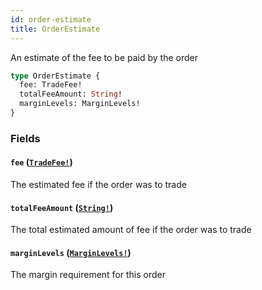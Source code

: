 ```yaml
---
id: order-estimate
title: OrderEstimate
---
```


An estimate of the fee to be paid by the order

```graphql
type OrderEstimate {
  fee: TradeFee!
  totalFeeAmount: String!
  marginLevels: MarginLevels!
}
```

### Fields

#### `fee` ([`TradeFee!`](/graphql/objects/trade-fee))

The estimated fee if the order was to trade

#### `totalFeeAmount` ([`String!`](/graphql/scalars/string))

The total estimated amount of fee if the order was to trade

#### `marginLevels` ([`MarginLevels!`](/graphql/objects/margin-levels))

The margin requirement for this order
